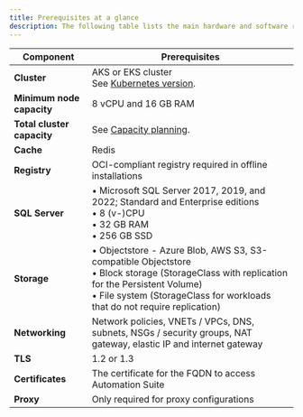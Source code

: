 ```yaml
---
title: Prerequisites at a glance
description: The following table lists the main hardware and software requirements for deploying Automation Suite on EKS/AKS .
---
```



| Component | Prerequisites |
|-----------|---------------|
| **Cluster** | AKS or EKS cluster<br/>See [Kubernetes version](). |
| **Minimum node capacity** | 8 vCPU and 16 GB RAM |
| **Total cluster capacity** | See [Capacity planning](). |
| **Cache** | Redis |
| **Registry** | OCI-compliant registry required in offline installations |
| **SQL Server** | • Microsoft SQL Server 2017, 2019, and 2022; Standard and Enterprise editions<br/>• 8 (v-)CPU<br/>• 32 GB RAM<br/>• 256 GB SSD |
| **Storage** | • Objectstore - Azure Blob, AWS S3, S3-compatible Objectstore<br/>• Block storage (StorageClass with replication for the Persistent Volume)<br/>• File system (StorageClass for workloads that do not require replication) |
| **Networking** | Network policies, VNETs / VPCs, DNS, subnets, NSGs / security groups, NAT gateway, elastic IP and internet gateway |
| **TLS** | 1.2 or 1.3 |
| **Certificates** | The certificate for the FQDN to access Automation Suite |
| **Proxy** | Only required for proxy configurations |
